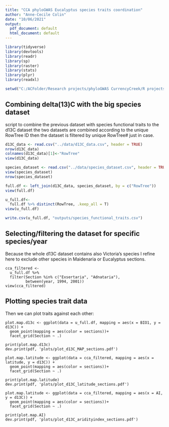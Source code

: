 ```yaml
---
title: "CCA phyloGWAS Eucalyptus species traits coordination"
author: "Anne-Cecile Colin"
date: "10/06/2021"
output:
  pdf_document: default
  html_document: default
---
```


```r
library(tidyverse)
library(devtools)
library(readr)
library(sp)
library(raster)
library(stats)
library(plyr)
library(readxl)

setwd("C:/ACFolder/Research projects/phyloGWAS CurrencyCreek/R projects/EucsDroughtTraitsCoordination")

```

## Combining delta(13)C with the big species dataset

script to combine the previous dataset with species functional traits to the d13C dataset
the two datasets are combined according to the unique RowTree ID
then the dataset is filtered by unique RowTree# just in case.

```r
d13C_data <- read.csv("../data/d13C_data.csv", header = TRUE)
nrow(d13C_data)
colnames(d13C_data)[1]<-"RowTree"
view(d13C_data)

species_dataset <- read.csv("../data/species_dataset.csv", header = TRUE)
view(species_dataset)
nrow(species_dataset)

full.df <- left_join(d13C_data, species_dataset, by = c("RowTree"))
view(full.df)

u_full.df<-
  full.df %>% distinct(RowTree, .keep_all = T)
view(u_full.df)

write.csv(u_full.df, "outputs/species_functional_traits.csv")

```

## Selecting/filtering the dataset for specific species/year

Because the whole d13C dataset contains also Victoria's species I refine here to exclude other species in Maidenaria or Eucalyptus sections.

``` refine

cca_filtered <- 
  u_full.df %>% 
  filter(Section %in% c("Exsertaria", "Adnataria"),
         between(year, 1994, 2001))
view(cca_filtered)
```

## Plotting species trait data

Then we can plot traits against each other:
``` plotting

plot.map.d13c <- ggplot(data = u_full.df, mapping = aes(x = BIO1, y = d13C)) + 
  geom_point(mapping = aes(color = sections))+
  facet_grid(Section ~ .)

print(plot.map.d13c)
dev.print(pdf, 'plots/plot_d13C_MAP_sections.pdf')
```


``` plotting
plot.map.latitude <- ggplot(data = cca_filtered, mapping = aes(x = latitude, y = d13C)) + 
  geom_point(mapping = aes(color = sections))+
  facet_grid(Section ~ .)

print(plot.map.latitude)
dev.print(pdf, 'plots/plot_d13C_latitude_sections.pdf')

```

``` plotting
plot.map.latitude <- ggplot(data = cca_filtered, mapping = aes(x = AI, y = d13C)) + 
  geom_point(mapping = aes(color = sections))+
  facet_grid(Section ~ .)

print(plot.map.AI)
dev.print(pdf, 'plots/plot_d13C_aridityindex_sections.pdf')
```
